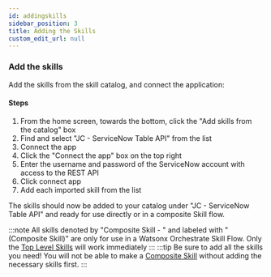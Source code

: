 ```yaml
---
id: addingskills
sidebar_position: 3
title: Adding the Skills
custom_edit_url: null
---
```


### Add the skills
Add the skills from the skill catalog, and connect the application:
#### Steps
1. From the home screen, towards the bottom, click the "Add skills from the catalog" box
2. Find and select "JC - ServiceNow Table API" from the list
3. Connect the app
  1. Click the "Connect the app" box on the top right
  2. Enter the username and password of the ServiceNow account with access to the REST API
  3. Click connect app
4. Add each imported skill from the list

The skills should now be added to your catalog under "JC - ServiceNow Table API" and ready for use directly or in a composite Skill flow.

:::note
All skills denoted by "Composite Skill - " and labeled with "(Composite Skill)" are only for use in a Watsonx Orchestrate Skill Flow. Only the [Top Level Skills](/servicenow//GettingStarted/skills#top-level-skills) will work immediately
:::
:::tip
Be sure to add all the skills you need! You will not be able to make a [Composite Skill](/servicenow//ImporttoWXO/compositeskills#composite-skills) without adding the necessary skills first.
:::
